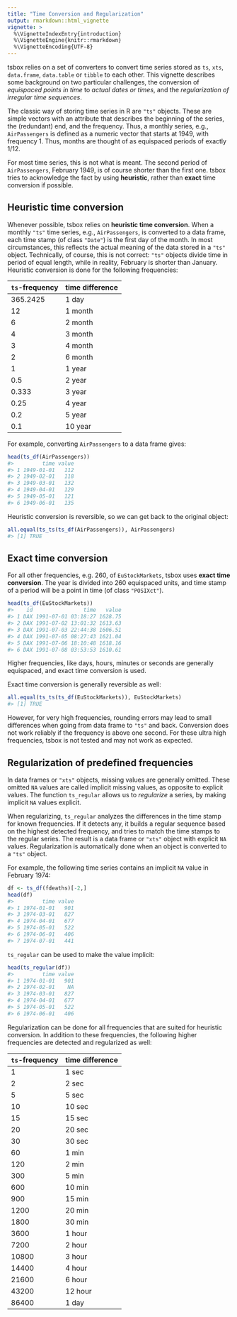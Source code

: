 ```yaml
---
title: "Time Conversion and Regularization"
output: rmarkdown::html_vignette
vignette: >
  %\VignetteIndexEntry{introduction}
  %\VignetteEngine{knitr::rmarkdown}
  %\VignetteEncoding{UTF-8}
---
```


tsbox relies on a set of converters to convert time series stored as `ts`,
`xts`, `data.frame`, `data.table` or `tibble` to each other. This vignette
describes some background on two particular challenges, the conversion of
*equispaced points in time* to *actual dates or times*, and the *regularization 
of irregular time sequences*.

The classic way of storing time series in R are `"ts"` objects. These are simple
vectors with an attribute that describes the beginning of the series, the
(redundant) end, and the frequency. Thus, a monthly series, e.g.,
`AirPassengers` is defined as a numeric vector that starts at 1949, with
frequency 1. Thus, months are thought of as equispaced periods of exactly 1/12.

For most time series, this is not what is meant. The second period of
`AirPassengers`, February 1949, is of course shorter than the first one. tsbox
tries to acknowledge the fact by using **heuristic**, rather than **exact** time
conversion if possible.


## Heuristic time conversion

Whenever possible, tsbox relies on **heuristic time conversion**. When a
monthly `"ts"` time series, e.g., `AirPassengers`, is converted to a data
frame, each time stamp (of class `"Date"`) is the first day of the month. In
most circumstances, this reflects the actual meaning of the data stored in a
`"ts"` object. Technically, of course, this is not correct: `"ts"` objects
divide time in period of equal length, while in reality, February is shorter
than January. Heuristic conversion is done for the following frequencies:


| `ts`-frequency | time difference |
|----------------|-----------------|
|       365.2425 | 1 day           |
|             12 | 1 month         |
|              6 | 2 month         |
|              4 | 3 month         |
|              3 | 4 month         |
|              2 | 6 month         |
|              1 | 1 year          |
|            0.5 | 2 year          |
|          0.333 | 3 year          |
|           0.25 | 4 year          |
|            0.2 | 5 year          |
|            0.1 | 10 year         |

For example, converting `AirPassengers` to a data frame gives:

```r
head(ts_df(AirPassengers))
#>         time value
#> 1 1949-01-01   112
#> 2 1949-02-01   118
#> 3 1949-03-01   132
#> 4 1949-04-01   129
#> 5 1949-05-01   121
#> 6 1949-06-01   135
```
Heuristic conversion is reversible, so we can get back to the original object:

```r
all.equal(ts_ts(ts_df(AirPassengers)), AirPassengers)
#> [1] TRUE
```

## Exact time conversion

For all other frequencies, e.g. 260, of `EuStockMarkets`, tsbox uses  **exact
time conversion**. The year is divided into 260 equispaced units, and time
stamp of a period will be a point in time (of class `"POSIXct"`).

```r
head(ts_df(EuStockMarkets))
#>    id                time   value
#> 1 DAX 1991-07-01 03:18:27 1628.75
#> 2 DAX 1991-07-02 13:01:32 1613.63
#> 3 DAX 1991-07-03 22:44:38 1606.51
#> 4 DAX 1991-07-05 08:27:43 1621.04
#> 5 DAX 1991-07-06 18:10:48 1618.16
#> 6 DAX 1991-07-08 03:53:53 1610.61
```

Higher frequencies, like days, hours, minutes or seconds are generally equispaced, and exact time conversion is used.

Exact time conversion is generally reversible as well:

```r
all.equal(ts_ts(ts_df(EuStockMarkets)), EuStockMarkets)
#> [1] TRUE
```

However, for very high frequencies, rounding errors may lead to small
differences when going from data frame to `"ts"` and back. Conversion does not work reliably if the frequency is above one second. For these ultra high frequencies, tsbox is not tested and may not work as expected.

## Regularization of predefined frequencies

In data frames or `"xts"` objects, missing values are generally omitted. These
omitted `NA` values are called implicit missing values, as opposite to explicit
values. The function `ts_regular` allows us to *regularize* a series, by making
implicit `NA` values explicit. 

When regularizing, `ts_regular` analyzes the differences in the time stamp for
known frequencies. If it detects any, it builds a regular sequence based on the
highest detected frequency, and tries to match the time stamps to the regular
series. The result is a data frame or `"xts"` object with explicit `NA` values.
Regularization is automatically done when an object is converted to a `"ts"`
object.

For example, the following time series contains an implicit `NA` value in February 1974:

```r
df <- ts_df(fdeaths)[-2,]
head(df)
#>         time value
#> 1 1974-01-01   901
#> 3 1974-03-01   827
#> 4 1974-04-01   677
#> 5 1974-05-01   522
#> 6 1974-06-01   406
#> 7 1974-07-01   441
```

`ts_regular` can be used to make the value implicit:

```r
head(ts_regular(df))
#>         time value
#> 1 1974-01-01   901
#> 2 1974-02-01    NA
#> 3 1974-03-01   827
#> 4 1974-04-01   677
#> 5 1974-05-01   522
#> 6 1974-06-01   406
```

Regularization can be done for all frequencies that are suited for heuristic
conversion. In addition to these frequencies, the following higher frequencies
are detected and regularized as well:


| `ts`-frequency | time difference |
|----------------|-----------------|
|              1 | 1 sec           |
|              2 | 2 sec           |
|              5 | 5 sec           |
|             10 | 10 sec          |
|             15 | 15 sec          |
|             20 | 20 sec          |
|             30 | 30 sec          |
|             60 | 1 min           |
|            120 | 2 min           |
|            300 | 5 min           |
|            600 | 10 min          |
|            900 | 15 min          |
|           1200 | 20 min          |
|           1800 | 30 min          |
|           3600 | 1 hour          |
|           7200 | 2 hour          |
|          10800 | 3 hour          |
|          14400 | 4 hour          |
|          21600 | 6 hour          |
|          43200 | 12 hour         |
|          86400 | 1 day           |

